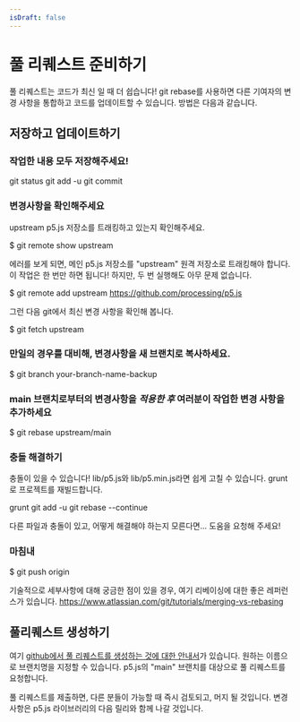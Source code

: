 ```yaml
---
isDraft: false
---
```

# 풀 리퀘스트 준비하기

풀 리퀘스트는 코드가 최신 일 때 더 쉽습니다! git rebase를 사용하면 다른 기여자의 변경 사항을 통합하고 코드를 업데이트할 수 있습니다. 방법은 다음과 같습니다.

## 저장하고 업데이트하기

### 작업한 내용 모두 저장해주세요!

git status
git add -u
git commit

### 변경사항을 확인해주세요

upstream p5.js 저장소를 트래킹하고 있는지 확인해주세요.

$ git remote show upstream

에러를 보게 되면, 메인 p5.js 저장소를 "upstream" 원격 저장소로 트래킹해야 합니다. 이 작업은 한 번만 하면 됩니다! 하지만, 두 번 실행해도 아무 문제 없습니다.

$ git remote add upstream https://github.com/processing/p5.js

그런 다음 git에서 최신 변경 사항을 확인해 봅니다.

$ git fetch upstream

### 만일의 경우를 대비해, 변경사항을 새 브랜치로 복사하세요.

$ git branch your-branch-name-backup

### main 브랜치로부터의 변경사항을 *적용한 후* 여러분이 작업한 변경 사항을 추가하세요

$ git rebase upstream/main

### 충돌 해결하기

충돌이 있을 수 있습니다!
lib/p5.js와 lib/p5.min.js라면 쉽게 고칠 수 있습니다. grunt로 프로젝트를 재빌드합니다.

grunt
git add -u
git rebase --continue

다른 파일과 충돌이 있고, 어떻게 해결해야 하는지 모른다면... 도움을 요청해 주세요!

### 마침내

$ git push origin

기술적으로 세부사항에 대해 궁금한 점이 있을 경우, 여기 리베이싱에 대한 좋은 레퍼런스가 있습니다. https://www.atlassian.com/git/tutorials/merging-vs-rebasing

## 풀리퀘스트 생성하기

여기 [github에서 풀 리퀘스트를 생성하는 것에 대한 안내서](https://help.github.com/articles/creating-a-pull-request/)가 있습니다. 원하는 이름으로 브랜치명을 지정할 수 있습니다. p5.js의 "main" 브랜치를 대상으로 풀 리퀘스트를 요청합니다.

풀 리퀘스트를 제출하면, 다른 분들이 가능할 때 즉시 검토되고, 머지 될 것입니다. 변경사항은 p5.js 라이브러리의 다음 릴리와 함께 나갈 것입니다.
